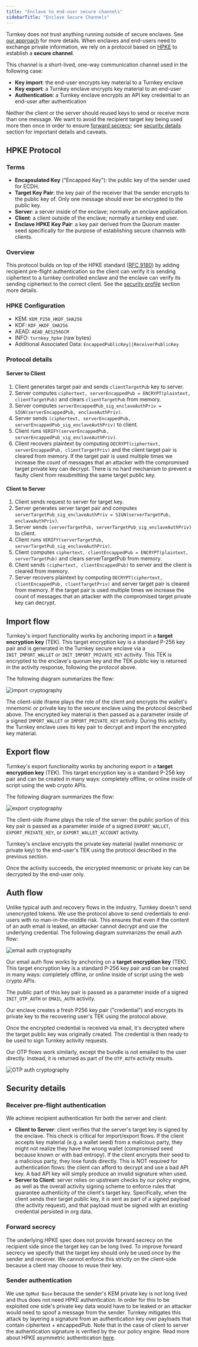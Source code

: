 ```yaml
---
title: "Enclave to end-user secure channels"
sidebarTitle: "Enclave Secure Channels"
---
```


Turnkey does not trust anything running outside of secure enclaves. See [our approach](/security/our-approach) for more details. When enclaves and end-users need to exchange private information, we rely on a protocol based on [HPKE](https://datatracker.ietf.org/doc/html/rfc9180) to establish a **secure channel**.

This channel is a short-lived, one-way communication channel used in the following case:

- **Key import**: the end-user encrypts key material to a Turnkey enclave
- **Key export**: a Turnkey enclave encrypts key material to an end-user
- **Authentication**: a Turnkey enclave encrypts an API key credential to an end-user after authentication

Neither the client or the server should reused keys to send or receive more than one message. We want to avoid the recipient target key being used more then once in order to ensure [forward secrecy](https://en.wikipedia.org/wiki/Forward_secrecy); see [security details](#security-details) section for important details and caveats.

## HPKE Protocol

### Terms

- **Encapsulated Key** ("Encapped Key"): the public key of the sender used for ECDH.
- **Target Key Pair**: the key pair of the receiver that the sender encrypts to the public key of. Only one message should ever be encrypted to the public key.
- **Server**: a server inside of the enclave; normally an enclave application.
- **Client**: a client outside of the enclave; normally a turnkey end user.
- **Enclave HPKE Key Pair**: a key pair derived from the Quorum master seed specifically for the purpose of establishing secure channels with clients.

### Overview

This protocol builds on top of the HPKE standard ([RFC 9180](https://datatracker.ietf.org/doc/html/rfc9180)) by adding recipient pre-flight authentication so the client can verify it is sending ciphertext to a turnkey controlled enclave and the enclave can verify its sending ciphertext to the correct client. See the [security profile](#security-profile) section more details.

### HPKE Configuration

- KEM: `KEM_P256_HKDF_SHA256`
- KDF: `KDF_HKDF_SHA256`
- AEAD: `AEAD_AES256GCM`
- INFO: `turnkey_hpke` (raw bytes)
- Additional Associated Data: `EncappedPublicKey||ReceiverPublicKey`

### Protocol details

#### Server to Client

1. Client generates target pair and sends `clientTargetPub` key to server.
2. Server computes `ciphertext, serverEncappedPub = ENCRYPT(plaintext, clientTargetPub)` and clears `clientTargetPub` from memory.
3. Server computes `serverEncappedPub_sig_enclaveAuthPriv = SIGN(serverEncappedPub, enclaveAuthPriv)`.
4. Server sends `(ciphertext, serverEncappedPub, serverEncappedPub_sig_enclaveAuthPriv)` to client.
5. Client runs `VERIFY(serverEncappedPub, serverEncappedPub_sig_enclaveAuthPriv)`.
6. Client recovers plaintext by computing `DECRYPT(ciphertext, serverEncappedPub, clientTargetPriv)` and the client target pair is cleared from memory. If the target pair is used multiple times we increase the count of messages that an attacker with the compromised target private key can decrypt. There is no hard mechanism to prevent a faulty client from resubmitting the same target public key.

#### Client to Server

1. Client sends request to server for target key.
2. Server generates server target pair and computes `serverTargetPub_sig_enclaveAuthPriv = SIGN(serverTargetPub, enclaveAuthPriv)`.
3. Server sends `(serverTargetPub, serverTargetPub_sig_enclaveAuthPriv)` to client.
4. Client runs `VERIFY(serverTargetPub, serverTargetPub_sig_enclaveAuthPriv)`.
5. Client computes `ciphertext, clientEncappedPub = ENCRYPT(plaintext, serverTargetPub)` and clears serverTargetPub from memory.
6. Client sends `(ciphertext, clientEncappedPub)` to server and the client is cleared from memory.
7. Server recovers plaintext by computing `DECRYPT(ciphertext, clientEncappedPub, clientTargetPriv)` and server target pair is cleared from memory. If the target pair is used multiple times we increase the count of messages that an attacker with the compromised target private key can decrypt.

## Import flow

Turnkey's import functionality works by anchoring import in a **target encryption key** (TEK). This target encryption key is a standard P-256 key pair and is generated in the Turnkey secure enclave via a `INIT_IMPORT_WALLET` or `INIT_IMPORT_PRIVATE_KEY` activity. This TEK is encrypted to the enclave's quorum key and the TEK public key is returned in the activity response, following the protocol above.

The following diagram summarizes the flow:

<Frame>
  <img
    src="/images/security/img/wallet_import_cryptography.png"
    alt="import cryptography"
  />
</Frame>

The client-side iframe plays the role of the client and encrypts the wallet's mnemonic or private key to the secure enclave using the protocol described above. The encrypted key material is then passed as a parameter inside of a signed `IMPORT_WALLET` or `IMPORT_PRIVATE_KEY` activity. During this activity, the Turnkey enclave uses its key pair to decrypt and import the encrypted key material.

## Export flow

Turnkey's export functionality works by anchoring export in a **target encryption key** (TEK). This target encryption key is a standard P-256 key pair and can be created in many ways: completely offline, or online inside of script using the web crypto APIs.

The following diagram summarizes the flow:

<Frame>
  <img
    src="/images/security/img/wallet_export_cryptography.png"
    alt="export cryptography"
  />
</Frame>

The client-side iframe plays the role of the server: the public portion of this key pair is passed as a parameter inside of a signed `EXPORT_WALLET`, `EXPORT_PRIVATE_KEY`, or `EXPORT_WALLET_ACCOUNT` activity.

Turnkey's enclave encrypts the private key material (wallet mnemonic or private key) to the end-user's TEK using the protocol described in the previous section.

Once the activity succeeds, the encrypted mnemonic or private key can be decrypted by the end-user only.

## Auth flow

Unlike typical auth and recovery flows in the industry, Turnkey doesn't send unencrypted tokens. We use the protocol above to send credentials to end-users with no man-in-the-middle risk. This ensures that even if the content of an auth email is leaked, an attacker cannot decrypt and use the underlying credential. The following diagram summarizes the email auth flow:

<Frame>
  <img
    src="/images/security/img/email_auth_cryptography.png"
    alt="email auth cryptography"
  />
</Frame>

Our email auth flow works by anchoring on a **target encryption key** (TEK). This target encryption key is a standard P-256 key pair and can be created in many ways: completely offline, or online inside of script using the web crypto APIs.

The public part of this key pair is passed as a parameter inside of a signed `INIT_OTP_AUTH` or `EMAIL_AUTH` activity.

Our enclave creates a fresh P256 key pair ("credential") and encrypts its private key to the recovering user's TEK using the protocol above.

Once the encrypted credential is received via email, it's decrypted where the target public key was originally created. The credential is then ready to be used to sign Turnkey activity requests.

Our OTP flows work similarly, except the bundle is not emailed to the user directly. Instead, it is returned as part of the `OTP_AUTH` activity results.

<Frame>
  <img
    src="/images/security/img/otp_auth_cryptography.png"
    alt="OTP auth cryptography"
  />
</Frame>

## Security details

### Receiver pre-flight authentication

We achieve recipient authentication for both the server and client:

- **Client to Server**: client verifies that the server's target key is signed by the enclave. This check is critical for import/export flows. If the client accepts key material (e.g. a wallet seed) from a malicious party, they might not realize they have the wrong wallet (compromised seed because known or with bad entropy). If the client encrypts their seed to a malicious party, they lose funds directly. This is NOT required for authentication flows: the client can afford to decrypt and use a bad API key. A bad API key will simply produce an invalid signature when used.
- **Server to Client**: server relies on upstream checks by our policy engine, as well as the overall activity signing scheme to enforce rules that guarantee authenticity of the client's target key. Specifically, when the client sends their target public key, it is sent as part of a signed payload (the activity request), and that payload must be signed with an existing credential persisted in org data.

### Forward secrecy

The underlying HPKE spec does not provide forward secrecy on the recipient side since the target key can be long lived. To improve forward secrecy we specify that the target key should only be used once by the sender and receiver. We cannot enforce this strictly on the client-side because a client may choose to reuse their key.

### Sender authentication

We use `OpMod Base` because the sender's KEM private key is not long lived and thus does not need HPKE authentication. In order for this to be exploited one side's private key data would have to be leaked or an attacker would need to spoof a message from the sender. Turnkey mitigates this attack by layering a signature from an authentication key over payloads that contain ciphertext + encappedPub. Note that in the case of client to server the authentication signature is verified by the our policy engine. Read more about HPKE asymmetric authentication [here](https://datatracker.ietf.org/doc/html/rfc9180#name-authentication-using-an-asy).
